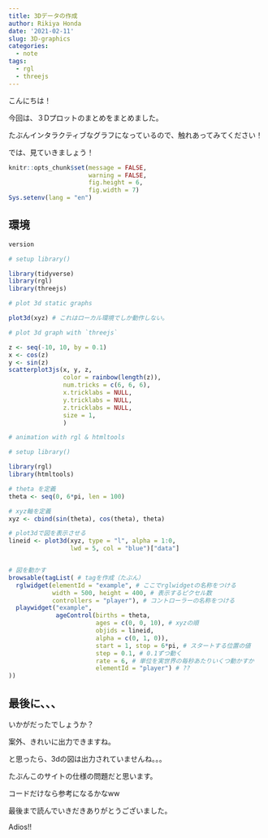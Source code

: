```yaml
---
title: 3Dデータの作成
author: Rikiya Honda
date: '2021-02-11'
slug: 3D-graphics
categories:
  - note
tags:
  - rgl
  - threejs
---
```


こんにちは！

今回は、３Dプロットのまとめをまとめました。

たぶんインタラクティブなグラフになっているので、触れあってみてください！

では、見ていきましょう！

```r
knitr::opts_chunk$set(message = FALSE,
                      warning = FALSE,
                      fig.height = 6,
                      fig.width = 7)
Sys.setenv(lang = "en")
```


## 環境

```r
version
```



```r
# setup library()

library(tidyverse)
library(rgl)
library(threejs)

# plot 3d static graphs

plot3d(xyz) # これはローカル環境でしか動作しない。

# plot 3d graph with `threejs`

z <- seq(-10, 10, by = 0.1)
x <- cos(z)
y <- sin(z)
scatterplot3js(x, y, z, 
               color = rainbow(length(z)),
               num.tricks = c(6, 6, 6),
               x.tricklabs = NULL,
               y.tricklabs = NULL,
               z.tricklabs = NULL,
               size = 1,
               )

# animation with rgl & htmltools

# setup library()

library(rgl)
library(htmltools)

# theta を定義
theta <- seq(0, 6*pi, len = 100) 

# xyz軸を定義
xyz <- cbind(sin(theta), cos(theta), theta)

# plot3dで図を表示させる
lineid <- plot3d(xyz, type = "l", alpha = 1:0,
                 lwd = 5, col = "blue")["data"]


# 図を動かす
browsable(tagList( # tagを作成（たぶん）
  rglwidget(elementId = "example", # ここでrglwidgetの名称をつける 
            width = 500, height = 400, # 表示するピクセル数
            controllers = "player"), # コントローラーの名称をつける
  playwidget("example",
             ageControl(births = theta, 
                        ages = c(0, 0, 10), # xyzの順
                        objids = lineid, 
                        alpha = c(0, 1, 0)),
                        start = 1, stop = 6*pi, # スタートする位置の値 
                        step = 0.1, # 0.1ずつ動く
                        rate = 6, # 単位を実世界の毎秒あたりいくつ動かすか 
                        elementId = "player") # ??
))


```

## 最後に、、、

いかがだったでしょうか？

案外、きれいに出力できますね。

と思ったら、3dの図は出力されていませんね。。。

たぶんこのサイトの仕様の問題だと思います。

コードだけなら参考になるかなww

最後まで読んでいきだきありがとうございました。


Adios!!
